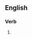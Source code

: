 ==English==

===Verb===
{{head|en|verb form}}

# {{present participle of|publicize|lang=en|nocat=1}}